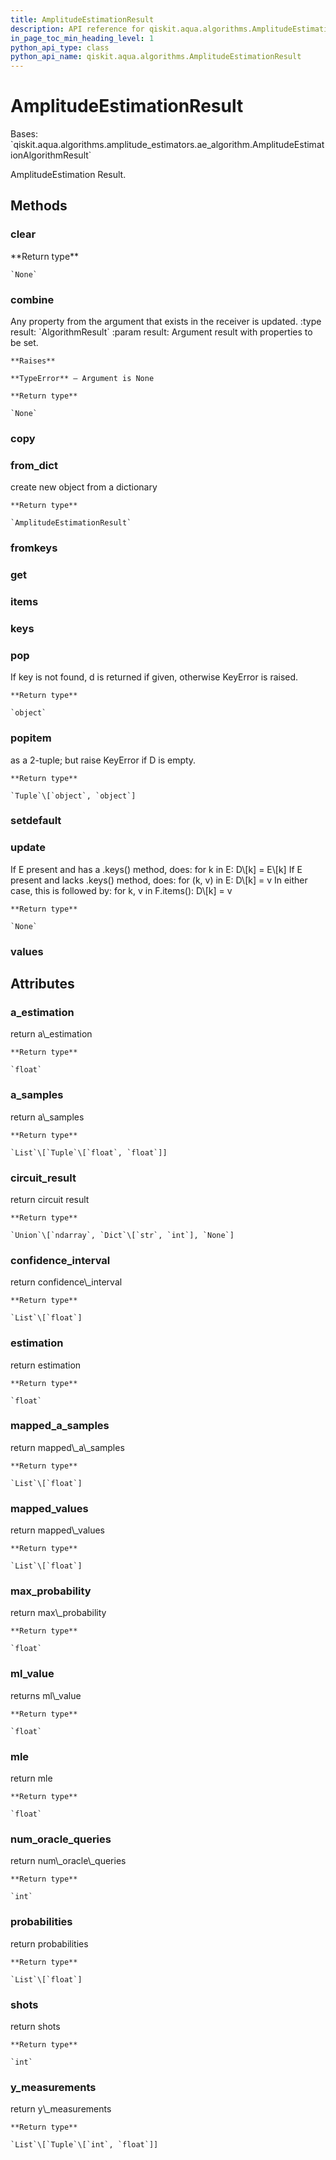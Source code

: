 ```yaml
---
title: AmplitudeEstimationResult
description: API reference for qiskit.aqua.algorithms.AmplitudeEstimationResult
in_page_toc_min_heading_level: 1
python_api_type: class
python_api_name: qiskit.aqua.algorithms.AmplitudeEstimationResult
---
```


# AmplitudeEstimationResult

<Class id="qiskit.aqua.algorithms.AmplitudeEstimationResult" github="https://github.com/qiskit-community/qiskit-aqua/tree/stable/0.9/qiskit/aqua/algorithms/amplitude_estimators/ae.py" signature="AmplitudeEstimationResult(a_dict=None)">
  Bases: `qiskit.aqua.algorithms.amplitude_estimators.ae_algorithm.AmplitudeEstimationAlgorithmResult`

  AmplitudeEstimation Result.

  ## Methods

  ### clear

  <Function id="qiskit.aqua.algorithms.AmplitudeEstimationResult.clear" signature="AmplitudeEstimationResult.clear()">
    **Return type**

    `None`
  </Function>

  ### combine

  <Function id="qiskit.aqua.algorithms.AmplitudeEstimationResult.combine" signature="AmplitudeEstimationResult.combine(result)">
    Any property from the argument that exists in the receiver is updated. :type result: `AlgorithmResult` :param result: Argument result with properties to be set.

    **Raises**

    **TypeError** – Argument is None

    **Return type**

    `None`
  </Function>

  ### copy

  <Function id="qiskit.aqua.algorithms.AmplitudeEstimationResult.copy" signature="AmplitudeEstimationResult.copy()" />

  ### from\_dict

  <Function id="qiskit.aqua.algorithms.AmplitudeEstimationResult.from_dict" signature="static AmplitudeEstimationResult.from_dict(a_dict)">
    create new object from a dictionary

    **Return type**

    `AmplitudeEstimationResult`
  </Function>

  ### fromkeys

  <Function id="qiskit.aqua.algorithms.AmplitudeEstimationResult.fromkeys" signature="classmethod AmplitudeEstimationResult.fromkeys(iterable, value=None)" />

  ### get

  <Function id="qiskit.aqua.algorithms.AmplitudeEstimationResult.get" signature="AmplitudeEstimationResult.get(k[, d]) → D[k] if k in D, else d. d defaults to None." />

  ### items

  <Function id="qiskit.aqua.algorithms.AmplitudeEstimationResult.items" signature="AmplitudeEstimationResult.items() → a set-like object providing a view on D’s items" />

  ### keys

  <Function id="qiskit.aqua.algorithms.AmplitudeEstimationResult.keys" signature="AmplitudeEstimationResult.keys() → a set-like object providing a view on D’s keys" />

  ### pop

  <Function id="qiskit.aqua.algorithms.AmplitudeEstimationResult.pop" signature="AmplitudeEstimationResult.pop(key, default=None)">
    If key is not found, d is returned if given, otherwise KeyError is raised.

    **Return type**

    `object`
  </Function>

  ### popitem

  <Function id="qiskit.aqua.algorithms.AmplitudeEstimationResult.popitem" signature="AmplitudeEstimationResult.popitem()">
    as a 2-tuple; but raise KeyError if D is empty.

    **Return type**

    `Tuple`\[`object`, `object`]
  </Function>

  ### setdefault

  <Function id="qiskit.aqua.algorithms.AmplitudeEstimationResult.setdefault" signature="AmplitudeEstimationResult.setdefault(k[, d]) → D.get(k,d), also set D[k]=d if k not in D" />

  ### update

  <Function id="qiskit.aqua.algorithms.AmplitudeEstimationResult.update" signature="AmplitudeEstimationResult.update(*args, **kwargs)">
    If E present and has a .keys() method, does: for k in E: D\[k] = E\[k] If E present and lacks .keys() method, does: for (k, v) in E: D\[k] = v In either case, this is followed by: for k, v in F.items(): D\[k] = v

    **Return type**

    `None`
  </Function>

  ### values

  <Function id="qiskit.aqua.algorithms.AmplitudeEstimationResult.values" signature="AmplitudeEstimationResult.values() → an object providing a view on D’s values" />

  ## Attributes

  ### a\_estimation

  <Attribute id="qiskit.aqua.algorithms.AmplitudeEstimationResult.a_estimation" name="a_estimation">
    return a\_estimation

    **Return type**

    `float`
  </Attribute>

  ### a\_samples

  <Attribute id="qiskit.aqua.algorithms.AmplitudeEstimationResult.a_samples" name="a_samples">
    return a\_samples

    **Return type**

    `List`\[`Tuple`\[`float`, `float`]]
  </Attribute>

  ### circuit\_result

  <Attribute id="qiskit.aqua.algorithms.AmplitudeEstimationResult.circuit_result" name="circuit_result">
    return circuit result

    **Return type**

    `Union`\[`ndarray`, `Dict`\[`str`, `int`], `None`]
  </Attribute>

  ### confidence\_interval

  <Attribute id="qiskit.aqua.algorithms.AmplitudeEstimationResult.confidence_interval" name="confidence_interval">
    return confidence\_interval

    **Return type**

    `List`\[`float`]
  </Attribute>

  ### estimation

  <Attribute id="qiskit.aqua.algorithms.AmplitudeEstimationResult.estimation" name="estimation">
    return estimation

    **Return type**

    `float`
  </Attribute>

  ### mapped\_a\_samples

  <Attribute id="qiskit.aqua.algorithms.AmplitudeEstimationResult.mapped_a_samples" name="mapped_a_samples">
    return mapped\_a\_samples

    **Return type**

    `List`\[`float`]
  </Attribute>

  ### mapped\_values

  <Attribute id="qiskit.aqua.algorithms.AmplitudeEstimationResult.mapped_values" name="mapped_values">
    return mapped\_values

    **Return type**

    `List`\[`float`]
  </Attribute>

  ### max\_probability

  <Attribute id="qiskit.aqua.algorithms.AmplitudeEstimationResult.max_probability" name="max_probability">
    return max\_probability

    **Return type**

    `float`
  </Attribute>

  ### ml\_value

  <Attribute id="qiskit.aqua.algorithms.AmplitudeEstimationResult.ml_value" name="ml_value">
    returns ml\_value

    **Return type**

    `float`
  </Attribute>

  ### mle

  <Attribute id="qiskit.aqua.algorithms.AmplitudeEstimationResult.mle" name="mle">
    return mle

    **Return type**

    `float`
  </Attribute>

  ### num\_oracle\_queries

  <Attribute id="qiskit.aqua.algorithms.AmplitudeEstimationResult.num_oracle_queries" name="num_oracle_queries">
    return num\_oracle\_queries

    **Return type**

    `int`
  </Attribute>

  ### probabilities

  <Attribute id="qiskit.aqua.algorithms.AmplitudeEstimationResult.probabilities" name="probabilities">
    return probabilities

    **Return type**

    `List`\[`float`]
  </Attribute>

  ### shots

  <Attribute id="qiskit.aqua.algorithms.AmplitudeEstimationResult.shots" name="shots">
    return shots

    **Return type**

    `int`
  </Attribute>

  ### y\_measurements

  <Attribute id="qiskit.aqua.algorithms.AmplitudeEstimationResult.y_measurements" name="y_measurements">
    return y\_measurements

    **Return type**

    `List`\[`Tuple`\[`int`, `float`]]
  </Attribute>
</Class>

